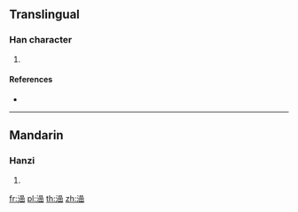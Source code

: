 {{character info/new}}
==Translingual==

===Han character===
{{Han char|rn=85|rad=水|as=12|sn=15|four=|canj=ERRU}}

# {{defn|Han|sort=水12}}

====References====
* {{Han ref|kx=0652.050|dkj=18333|hdz=31742.020|uh=6F8F|ud=28559}}

----

==Mandarin==

===Hanzi===
{{cmn-hanzi|pin=[[hàn]] ([[han4]]), [[liū]] ([[liu1]]), [[liú]] ([[liu2]])|wg=[[han4|han<sup>4</sup>]], [[liu1|liu<sup>1</sup>]], [[liu2|liu<sup>2</sup>]]}}

# {{defn|lang=cmn|sort=水12}}

[[fr:澏]]
[[pl:澏]]
[[th:澏]]
[[zh:澏]]